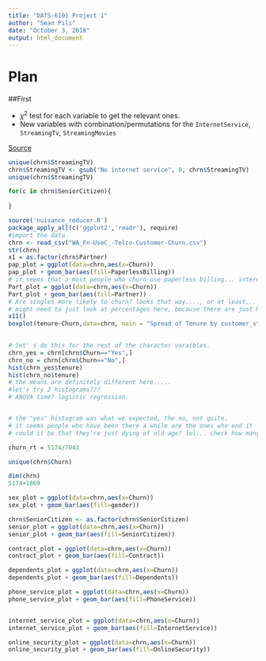 ```yaml
---
title: "DATS-6101 Project 1"
author: "Sean Pili"
date: "October 3, 2018"
output: html_document
---
```


# Plan

##First 

* $\chi^2$ test for each variable to get the relevant ones.
* New variables with combination/permutations for the `InternetService`, `StreamingTv`, `StreamingMovies`

[Source](https://stackoverflow.com/questions/11936339/replace-specific-characters-within-strings) 
```r
unique(chrn$StreamingTV)
chrn$StreamingTV <- gsub("No internet service", 0, chrn$StreamingTV)
unique(chrn$StreamingTV)
```

```r
for(c in chrn$SeniorCitizen){
  
}
```

```r
source('nuisance_reducer.R')
package_apply_all(c('ggplot2','readr'), require)
#import the data 
chrn <- read_csv("WA_Fn-UseC_-Telco-Customer-Churn.csv")
str(chrn)
x1 = as.factor(chrn$Partner)
pap_plot = ggplot(data=chrn,aes(x=Churn))
pap_plot + geom_bar(aes(fill=PaperlessBilling))
# it seems that a most people who churn use paperless billing... interesting.. 
Part_plot = ggplot(data=chrn,aes(x=Churn))
Part_plot + geom_bar(aes(fill=Partner))
# Are singles more likely to churn? looks that way...., or at least... most ppl with partners DIDN'T churn
# might need to just look at percentages here, because there are just MORE PEOPLe WHO didn't churn.... so it's more of a p(churn|factor)
x11()
boxplot(tenure~Churn,data=chrn, main = "Spread of Tenure by customer_status",ylab="#Tenure with company in Months")

 
# let' s do this for the rest of the character varaibles. 
chrn_yes = chrn[chrn$Churn=="Yes",]
chrn_no = chrn[chrn$Churn=="No",]
hist(chrn_yes$tenure)
hist(chrn_no$tenure)
# the means are definitely different here..... 
#let's try 2 histograms??? 
# ANOVA time? logistic regression. 


# the "yes" histogram was what we expected, the no, not quite. 
# it seems people who have been there a while are the ones who end it 
# could it be that they're just dying of old age? lol... check how many are senior citizens... 

churn_rt = 5174/7043

unique(chrn$Churn)

dim(chrn)
5174+1869

```

```r
sex_plot = ggplot(data=chrn,aes(x=Churn))
sex_plot + geom_bar(aes(fill=gender))

chrn$SeniorCitizen <- as.factor(chrn$SeniorCitizen)
senior_plot = ggplot(data=chrn,aes(x=Churn))
senior_plot + geom_bar(aes(fill=SeniorCitizen))

contract_plot = ggplot(data=chrn,aes(x=Churn))
contract_plot + geom_bar(aes(fill=Contract))

dependents_plot = ggplot(data=chrn,aes(x=Churn))
dependents_plot + geom_bar(aes(fill=Dependents))

phone_service_plot = ggplot(data=chrn,aes(x=Churn))
phone_service_plot + geom_bar(aes(fill=PhoneService))


internet_service_plot = ggplot(data=chrn,aes(x=Churn))
internet_service_plot + geom_bar(aes(fill=InternetService))

online_security_plot = ggplot(data=chrn,aes(x=Churn))
online_security_plot + geom_bar(aes(fill=OnlineSecurity))
```

